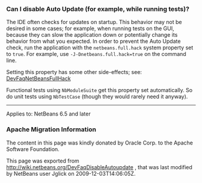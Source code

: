 <!--

    Licensed to the Apache Software Foundation (ASF) under one
    or more contributor license agreements.  See the NOTICE file
    distributed with this work for additional information
    regarding copyright ownership.  The ASF licenses this file
    to you under the Apache License, Version 2.0 (the
    "License"); you may not use this file except in compliance
    with the License.  You may obtain a copy of the License at

      http://www.apache.org/licenses/LICENSE-2.0

    Unless required by applicable law or agreed to in writing,
    software distributed under the License is distributed on an
    "AS IS" BASIS, WITHOUT WARRANTIES OR CONDITIONS OF ANY
    KIND, either express or implied.  See the License for the
    specific language governing permissions and limitations
    under the License.

-->

===Can I disable Auto Update (for example, while running tests)?===

The IDE often checks for updates on startup.
This behavior may not be desired in some cases;
for example, when running tests on the GUI,
because they can slow the application down or potentially change its behavior
from what you expected.
In order to prevent the Auto Update check,
run the application with the <tt>netbeans.full.hack</tt> system property set to <tt>true</tt>.
For example, use <tt>-J-Dnetbeans.full.hack=true</tt> on the command line.

Setting this property has some other side-effects; see: [[DevFaqNetBeansFullHack]]

Functional tests using <tt>NbModuleSuite</tt> get this property set automatically.
So do unit tests using <tt>NbTestCase</tt> (though they would rarely need it anyway).

----
Applies to: NetBeans 6.5 and later

===Apache Migration Information===

The content in this page was kindly donated by Oracle Corp. to the
Apache Software Foundation.

This page was exported from http://wiki.netbeans.org/DevFaqDisableAutoupdate , 
that was last modified by NetBeans user Jglick 
on 2009-12-03T14:06:05Z.

